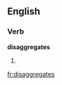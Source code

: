 
==English==

===Verb===
'''disaggregates'''

# {{third-person singular of|[[disaggregate]]}}

[[fr:disaggregates]]